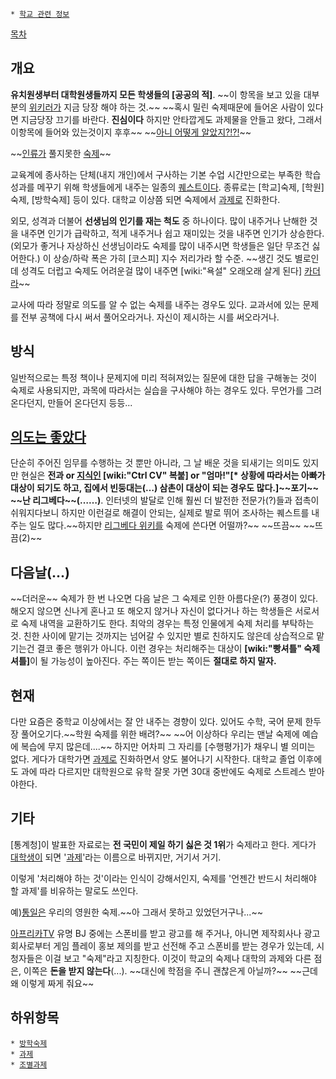  * [[학교 관련 정보]]

[[목차]]

== 개요 ==
'''유치원생부터 대학원생들까지 모든 학생들의 [공공의 적]'''. ~~이 항목을 보고 있을 대부분의 [[위키러]]가 지금 당장 해야 하는 것.~~ ~~혹시 밀린 숙제때문에 들어온 사람이 있다면 지금당장 끄기를 바란다. '''진심이다'''  하지만 안타깝게도 과제물을 안들고 왔다, 그래서 이항목에 들어와 있는것이지 후후~~ ~~[[감수성|아니 어떻게 알았지?!?!]]~~ 

~~[[인류]]가 풀지못한 [[숙제]]~~

교육계에 종사하는 단체(내지 개인)에서 구사하는 기본 수업 시간만으로는 부족한 학습 성과를 메꾸기 위해 학생들에게 내주는 일종의 [[퀘스트]]이다. 종류로는 [학교]숙제, [학원]숙제, [방학숙제] 등이 있다. 대학교 이상쯤 되면 숙제에서 [[과제]]로 진화한다.

외모, 성격과 더불어 '''선생님의 인기를 재는 척도''' 중 하나이다. 많이 내주거나 난해한 것을 내주면 인기가 급락하고, 적게 내주거나 쉽고 재미있는 것을 내주면 인기가 상승한다. (외모가 좋거나 자상하신 선생님이라도 숙제를 많이 내주시면 학생들은 일단 무조건 싫어한다.) 이 상승/하락 폭은 가히 [코스피] 지수 저리가라 할 수준. ~~생긴 것도 별로인데 성격도 더럽고 숙제도 어려운걸 많이 내주면 [wiki:"욕설" 오래오래 살게 된다] [[카더라]]~~

교사에 따라 정말로 의도를 알 수 없는 숙제를 내주는 경우도 있다. 교과서에 있는 문제를 전부 공책에 다시 써서 풀어오라거나. 자신이 제시하는 시를 써오라거나.

== 방식 ==
일반적으로는 특정 책이나 문제지에 미리 적혀져있는 질문에 대한 답을 구해놓는 것이 숙제로 사용되지만, 과목에 따라서는 실습을 구사해야 하는 경우도 있다. 무언가를 그려온다던지, 만들어 온다던지 등등...

== [[의도는 좋았다]] ==
단순히 주어진 임무를 수행하는 것 뿐만 아니라, 그 날 배운 것을 되새기는 의미도 있지만 현실은 '''전과 or [[지식인]] [wiki:"Ctrl CV" 복붙] or "엄마!"[* 상황에 따라서는 아빠가 대상이 되기도 하고, 집에서 빈둥대는(…) 삼촌이 대상이 되는 경우도 많다.]~~포기~~ ~~난 리그베다~~(……)'''. 인터넷의 발달로 인해 훨씬 더 발전한 전문가(?)들과 접촉이 쉬워지다보니 하지만 이런걸로 해결이 안되는, 실제로 발로 뛰어 조사하는 퀘스트를 내주는 일도 많다.~~하지만 [[리그베다 위키]]를 숙제에 쓴다면 어떨까?~~ ~~뜨끔~~ ~~뜨끔(2)~~
== 다음날(...) ==
~~더러운~~ 숙제가 한 번 나오면 다음 날은 그 숙제로 인한 아름다운(?) 풍경이 있다. 해오지 않으면 신나게 혼나고 또 해오지 않거나 자신이 없다거나 하는 학생들은 서로서로 숙제 내역을 교환하기도 한다. 최악의 경우는 특정 인물에게 숙제 처리를 부탁하는 것. 친한 사이에 맡기는 것까지는 넘어갈 수 있지만 별로 친하지도 않은데 상습적으로 맡기는건 결코 좋은 행위가 아니다. 이런 경우는 처리해주는 대상이 '''[wiki:"빵셔틀" 숙제셔틀]'''이 될 가능성이 높아진다. 주는 쪽이든 받는 쪽이든 '''절대로 하지 말자.'''

== 현재 ==
다만 요즘은 중학교 이상에서는 잘 안 내주는 경향이 있다. 있어도 수학, 국어 문제 한두장 풀어오기다.~~학원 숙제를 위한 배려?~~ ~~어 이상하다 우리는 맨날 숙제에 예습에 복습에 무지 많은데....~~ 하지만 어차피 그 자리를 [수행평가]가 채우니 별 의미는 없다. 게다가 대학가면 [[과제]]로 진화하면서 양도 불어나기 시작한다. 대학교 졸업 이후에도 과에 따라 다르지만 대학원으로 유학 잘못 가면 30대 중반에도 숙제로 스트레스 받아야한다.

== 기타 ==
[통계청]이 발표한 자료로는 '''전 국민이 제일 하기 싫은 것 1위'''가 숙제라고 한다. 게다가 [[대학생]]이 되면 '[[과제]]'라는 이름으로 바뀌지만, 거기서 거기.

이렇게 '처리해야 하는 것'이라는 인식이 강해서인지, 숙제를 '언젠간 반드시 처리해야 할 과제'를 비유하는 말로도 쓰인다. 

예)[[통일]]은 우리의 영원한 숙제.~~아 그래서 못하고 있었던거구나...~~

[[아프리카TV]] 유명 BJ 중에는 스폰비를 받고 광고를 해 주거나, 아니면 제작회사나 광고회사로부터 게임 플레이 홍보 제의를 받고 선전해 주고 스폰비를 받는 경우가 있는데, 시청자들은 이걸 보고 "숙제"라고 지칭한다. 이것이 학교의 숙제나 대학의 과제와 다른 점은, 이쪽은 '''돈을 받지 않는다'''(...). ~~대신에 학점을 주니 괜찮은게 아닐까?~~ ~~근데 왜 이렇게 짜게 줘요~~

== 하위항목 ==
 * [[방학숙제]]
 * [[과제]]
 * [[조별과제]]
